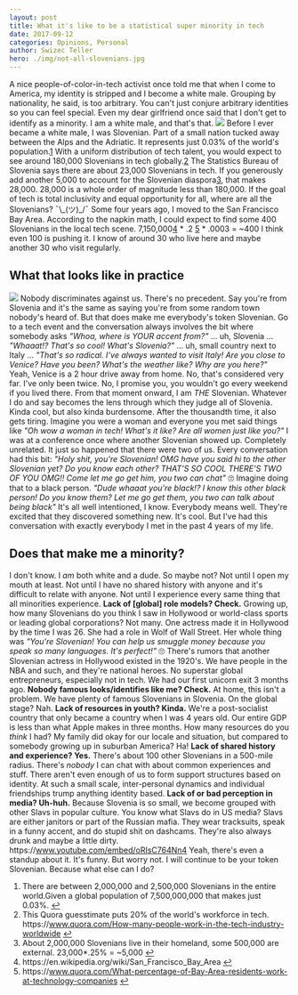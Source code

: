 ```yaml
---
layout: post
title: What it's like to be a statistical super minority in tech
date: 2017-09-12
categories: Opinions, Personal
author: Swizec Teller
hero: ./img/not-all-slovenians.jpg
---
```


A nice people-of-color-in-tech activist once told me that when I come to America, my identity is stripped and I become a white male. Grouping by nationality, he said, is too arbitrary. You can't just conjure arbitrary identities so you can feel special. Even my dear girlfriend once said that I don't get to identify as a minority. I am a white male, and that's that. ![](./img/ljubljana.jpg) Before I ever became a white male, I was Slovenian. Part of a small nation tucked away between the Alps and the Adriatic. It represents just 0.03% of the world's population.[1](#fn1) With a uniform distribution of tech talent, you would expect to see around 180,000 Slovenians in tech globally.[2](#fn2) The Statistics Bureau of Slovenia says there are about 23,000 Slovenians in tech. If you generously add another 5,000 to account for the Slovenian diaspora[3](#fn3), that makes 28,000. 28,000 is a whole order of magnitude less than 180,000. If the goal of tech is total inclusivity and equal opportunity for all, where are all the Slovenians? ¯\\\_(ツ)\_/¯ Some four years ago, I moved to the San Francisco Bay Area. According to the napkin math, I could expect to find some 400 Slovenians in the local tech scene. 7,150,000[4](#fn4) \* .2 [5](#fn5) \* .0003 = ~400 I think even 100 is pushing it. I know of around 30 who live here and maybe another 30 who visit regularly.

## What that looks like in practice

![](./img/not-all-slovenians.jpg) Nobody discriminates against us. There's no precedent. Say you're from Slovenia and it's the same as saying you're from some random town nobody's heard of. But that does make me everybody's token Slovenian. Go to a tech event and the conversation always involves the bit where somebody asks _"Whoa, where is YOUR accent from?"_ … uh, Slovenia … _"Whaaat!? That's so cool! What's Slovenia?"_ … uh, small country next to Italy … _"That's so radical. I’ve always wanted to visit Italy! Are you close to Venice? Have you been? What's the weather like? Why are you here?"_ Yeah, Venice is a 2 hour drive away from home. No, that's considered very far. I've only been twice. No, I promise you, you wouldn't go every weekend if you lived there. From that moment onward, I am _THE_ Slovenian. Whatever I do and say becomes the lens through which they judge all of Slovenia. Kinda cool, but also kinda burdensome. After the thousandth time, it also gets tiring. Imagine you were a woman and everyone you met said things like _"Oh wow a woman in tech! What's it like? Are all women just like you?"_ I was at a conference once where another Slovenian showed up. Completely unrelated. It just so happened that there were two of us. Every conversation had this bit: _"Holy shit, you're Slovenian! OMG have you said hi to the other Slovenian yet? Do you know each other? THAT'S SO COOL THERE'S TWO OF YOU OMG!! Come let me go get him, you two can chat"_ 🙄 Imagine doing that to a black person. _"Dude whaaat you're black!? I know this other black person! Do you know them? Let me go get them, you two can talk about being black"_ It's all well intentioned, I know. Everybody means well. They're excited that they discovered something new. It's cool. But I've had this conversation with exactly everybody I met in the past 4 years of my life.

## Does that make me a minority?

I don't know. I _am_ both white and a dude. So maybe not? Not until I open my mouth at least. Not until I have no shared history with anyone and it's difficult to relate with anyone. Not until I experience every same thing that all minorities experience. **Lack of \[global] role models? Check.** Growing up, how many Slovenians do you think I saw in Hollywood or world-class sports or leading global corporations? Not many. One actress made it in Hollywood by the time I was 26. She had a role in Wolf of Wall Street. Her whole thing was _"You're Slovenian! You can help us smuggle money because you speak so many languages. It's perfect!"_ 🙄 There's rumors that another Slovenian actress in Hollywood existed in the 1920's. We have people in the NBA and such, and they're national heroes. No superstar global entrepreneurs, especially not in tech. We had our first unicorn exit 3 months ago. **Nobody famous looks/identifies like me? Check.** At home, this isn't a problem. We have plenty of famous Slovenians in Slovenia. On the global stage? Nah. **Lack of resources in youth? Kinda.** We're a post-socialist country that only became a country when I was 4 years old. Our entire GDP is less than what Apple makes in three months. How many resources do you _think_ I had? My family did okay for our locale and situation, but compared to somebody growing up in suburban America? Ha! **Lack of shared history and experience? Yes.** There's about 100 other Slovenians in a 500-mile radius. There's _nobody_ I can chat with about common experiences and stuff. There aren't even enough of us to form support structures based on identity. At such a small scale, inter-personal dynamics and individual friendships trump anything identity based. **Lack of or bad perception in media? Uh-huh.** Because Slovenia is so small, we become grouped with other Slavs in popular culture. You know what Slavs do in US media? Slavs are either janitors or part of the Russian mafia. They wear tracksuits, speak in a funny accent, and do stupid shit on dashcams. They're also always drunk and maybe a little dirty. https&#x3A;//www.youtube.com/embed/oRIsC764Nn4 Yeah, there's even a standup about it. It's funny. But worry not. I will continue to be your token Slovenian. Because what else can I do?

1.  There are between 2,000,000 and 2,500,000 Slovenians in the entire world.Given a global population of 7,500,000,000 that makes just 0.03%. [↩](#ffn1)
2.  This Quora guesstimate puts 20% of the world's workforce in tech. https&#x3A;//www.quora.com/How-many-people-work-in-the-tech-industry-worldwide [↩](#ffn2)
3.  About 2,000,000 Slovenians live in their homeland, some 500,000 are external. 23,000\*.25% = ~5,000 [↩](#ffn3)
4.  https&#x3A;//en.wikipedia.org/wiki/San_Francisco_Bay_Area [↩](#ffn4)
5.  https&#x3A;//www.quora.com/What-percentage-of-Bay-Area-residents-work-at-technology-companies [↩](#ffn5)
